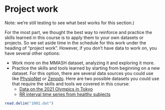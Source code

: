 # Project work

:::: {.alert .alert-warning .hints-alert}
::: {.hints-container}
Note: we're still testing to see what best works for this section.)
:::
::::

For the most part, we thought the best way to reinforce and practice the
skills learned in this course is to apply them to your own datasets or projects.
So we set aside time in the schedule for this work under the heading of "project work".
However, if you don't have data to work on, you have several other options:

- Work more on the MMASH dataset, analyzing it and exploring it more.
- Practice the skills and tools learned by starting from beginning on a new
dataset. For this option, there are several data sources you could use like
[PhysioNet](https://physionet.org/about/database/#open) or 
[Zenodo](https://zenodo.org/search?page=1&size=20&q=diabetes&access_right=open&file_type=xlsx&file_type=csv&file_type=zip&type=dataset#).
Here are two possible datasets you could use that require the skills and tools 
we covered in this course:
    - [Data on the 2021 Olympics in Tokyo](https://www.kaggle.com/arjunprasadsarkhel/2021-olympics-in-tokyo)
    - [RR interval time series from healthy subjects](https://physionet.org/content/rr-interval-healthy-subjects/1.0.0/) 

    
```r
read.delim("1001.dat")
```

